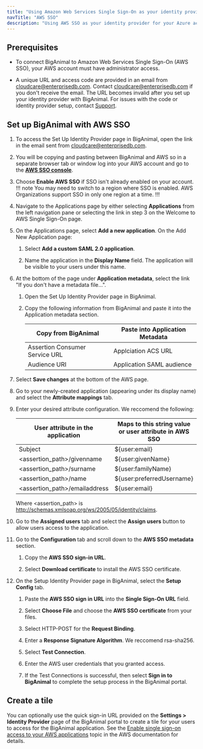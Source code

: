 ```yaml
---
title: "Using Amazon Web Services Single Sign-On as your identity provider"
navTitle: "AWS SSO"
description: "Using AWS SSO as your identity provider for your Azure account"
---
```


## Prerequisites

- To connect BigAnimal to Amazon Web Services Single Sign-On (AWS SSO), your AWS account must have administrator access. 

- A unique URL and access code are provided in an email from cloudcare@enterprisedb.com. Contact [cloudcare@enterprisedb.com](mailto:cloudcare@enterprisedb.com) if you don't receive the email. The URL becomes invalid after you set up your identity provider with BigAnimal. For issues with the code or identity provider setup, contact [Support](/biganimal/release/overview/support).

## Set up BigAnimal with AWS SSO

1. To access the Set Up Identity Provider page in BigAnimal, open the link in the email sent from cloudcare@enterprisedb.com.
1. You will be copying and pasting between BigAnimal and AWS so in a separate browser tab or window log into your AWS account and go to the [**AWS SSO console**](https://console.aws.amazon.com/singlesignon).
1. Choose **Enable AWS SSO** if SSO isn't already enabled on your account. 
   !!! note
   You may need to switch to a region where SSO is enabled. AWS Organizations support SSO in only one region at a time.
   !!!
1. Navigate to the Applications page by either selecting **Applications** from the left navigation pane or selecting the link in step 3 on the Welcome to AWS Single Sign-On page.
1. On the Applications page, select **Add a new application**. On the Add New Application page:
   1. Select **Add a custom SAML 2.0 application**.

   1. Name the application in the **Display Name** field. The application will be visible to your users under this name.
1. At the bottom of the page under **Application metadata**, select the link "If you don't have a metadata file...".
   1. Open the Set Up Identity Provider page in BigAnimal. 

   2. Copy the following information from BigAnimal and paste it into the Application metadata section. 

      | Copy from BigAnimal            | Paste into Application Metadata |
      | ------------------------------ | ------------------------------- |
      | Assertion Consumer Service URL | Applciation ACS URL             |
      | Audience URI                   | Application SAML audience       |

1. Select **Save changes** at the bottom of the AWS page. 
1. Go to your newly-created application (appearing under its display name) and select the **Attribute mappings** tab. 
1. Enter your desired attribute configuration. We reccomend the following:

   | User attribute in the application | Maps to this string value or user attribute in AWS SSO | Format       |
   | --------------------------------- | ------------------------------------------------------ | ------------ |
   | Subject                           | ${user:email}                                          | emailAddress |
   | <assertion_path>/givenname        | ${user:givenName}                                      | basic        |
   | <assertion_path>/surname          | ${user:familyName}                                     | basic        |
   | <assertion_path>/name             | ${user:preferredUsername}                              | basic        |
   | <assertion_path>/emailaddress     | ${user:email}                                          | basic        |

   Where <assertion_path> is http://schemas.xmlsoap.org/ws/2005/05/identity/claims. 
1. Go to the **Assigned users** tab and select the **Assign users** button to allow users access to the application. 
1. Go to the **Configuration** tab and scroll down to the **AWS SSO metadata** section. 
   1. Copy the **AWS SSO sign-in URL**.

   2. Select **Download certificate** to install the AWS SSO certificate.
1. On the Setup Identity Provider page in BigAnimal, select the **Setup Config** tab. 
   1. Paste the **AWS SSO sign in URL** into the **Single Sign-On URL** field. 

   1. Select **Choose File** and choose the **AWS SSO certificate** from your files. 
   1. Select HTTP-POST for the **Request Binding**.
   1. Enter a **Response Signature Algorithm**. We reccomend rsa-sha256.
   1. Select **Test Connection**.
   1. Enter the AWS user credentials that you granted access. 
   1. If the Test Connections is successful, then select **Sign in to BigAnimal** to complete the setup process in the BigAnimal portal.

## Create a tile

You can optionally use the quick sign-in URL provided on the **Settings > Identity Provider** page of the BigAnimal portal to create a tile for your users to access for the BigAnimal application. See the [Enable single sign-on access to your AWS applications](https://docs.aws.amazon.com/singlesignon/latest/userguide/use-case-app-admin.html) topic in the AWS documentation for details.
